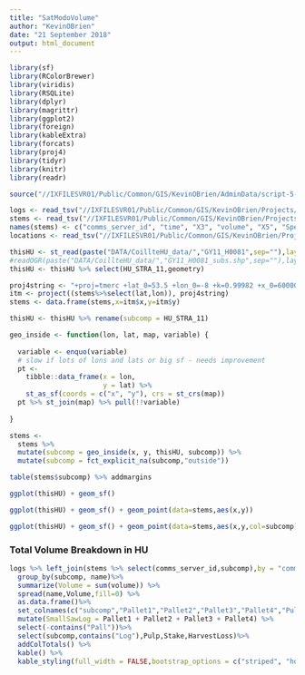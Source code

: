 ```yaml
---
title: "SatModoVolume"
author: "KevinOBrien"
date: "21 September 2018"
output: html_document
---
```


```r
library(sf)
library(RColorBrewer)
library(viridis)
library(RSQLite)
library(dplyr)
library(magrittr)
library(ggplot2)
library(foreign)
library(kableExtra)
library(forcats)
library(proj4)
library(tidyr)
library(knitr)
library(readr)

source("//IXFILESVR01/Public/Common/GIS/KevinOBrien/AdminData/script-5-IdiomaticFunctions.R")
```


```r
logs <- read_tsv("//IXFILESVR01/Public/Common/GIS/KevinOBrien/Projects/SatModoVolumeRecovery/DATA/GY11_H0081/GY11_H0081_harvester_logs.tsv")
stems <- read_tsv("//IXFILESVR01/Public/Common/GIS/KevinOBrien/Projects/SatModoVolumeRecovery/DATA/GY11_H0081/GY11_H0081_harvester_stems.tsv",col_names=FALSE)
names(stems) <- c("comms_server_id", "time", "X3", "volume", "X5", "Species", "lat", "lon")
locations <- read_tsv("//IXFILESVR01/Public/Common/GIS/KevinOBrien/Projects/SatModoVolumeRecovery/DATA/GY11_H0081/GY11_H0081_harvester_locations.tsv")
```

```r
thisHU <- st_read(paste("DATA/CoillteHU_data/","GY11_H0081",sep=""),layer=paste("GY11_H0081","_subs",sep="")  )
#readOGR(paste("DATA/CoillteHU_data/","GY11_H0081_subs.shp",sep=""),layer=paste("GY11_H0081","_subs",sep=""))
thisHU <- thisHU %>% select(HU_STRA_11,geometry)

proj4string <- "+proj=tmerc +lat_0=53.5 +lon_0=-8 +k=0.99982 +x_0=600000 +y_0=750000 +ellps=GRS80 +towgs84=0,0,0,0,0,0,0 +units=m +no_defs" 
itm <- project((stems%>%select(lat,lon)), proj4string)
stems <- data.frame(stems,x=itm$x,y=itm$y)
```

```r
thisHU <- thisHU %>% rename(subcomp = HU_STRA_11)
```

```r
geo_inside <- function(lon, lat, map, variable) {
  
  variable <- enquo(variable)
  # slow if lots of lons and lats or big sf - needs improvement
  pt <-
    tibble::data_frame(x = lon,
                       y = lat) %>%
    st_as_sf(coords = c("x", "y"), crs = st_crs(map))
  pt %>% st_join(map) %>% pull(!!variable)
  
}
```
```r
stems <-
  stems %>%
  mutate(subcomp = geo_inside(x, y, thisHU, subcomp)) %>%
  mutate(subcomp = fct_explicit_na(subcomp,"outside"))
```

```r
table(stems$subcomp) %>% addmargins
```

```r
ggplot(thisHU) + geom_sf()
```

```r
ggplot(thisHU) + geom_sf() + geom_point(data=stems,aes(x,y))
```

```r
ggplot(thisHU) + geom_sf() + geom_point(data=stems,aes(x,y,col=subcomp))

```
### Total Volume Breakdown in HU
```r
logs %>% left_join(stems %>% select(comms_server_id,subcomp),by = "comms_server_id") %>%
  group_by(subcomp, name)%>% 
  summarize(Volume = sum(volume)) %>% 
  spread(name,Volume,fill=0) %>%
  as.data.frame()%>%
  set_colnames(c("subcomp","Pallet1","Pallet2","Pallet3","Pallet4","Pulp","LargeSawLog","Stake","HarvestLoss")) %>%
  mutate(SmallSawLog = Pallet1 + Pallet2 + Pallet3 + Pallet4) %>%
  select(-contains("Pall"))%>%
  select(subcomp,contains("Log"),Pulp,Stake,HarvestLoss)%>%
  addColTotals() %>%
  kable() %>%
  kable_styling(full_width = FALSE,bootstrap_options = c("striped", "hover", "condensed", "responsive"))

```
